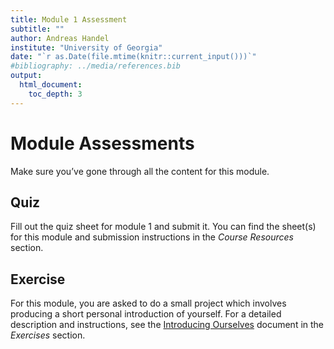 ```yaml
---
title: Module 1 Assessment 
subtitle: ""
author: Andreas Handel
institute: "University of Georgia"
date: "`r as.Date(file.mtime(knitr::current_input()))`"
#bibliography: ../media/references.bib
output: 
  html_document:
    toc_depth: 3
---
```


# Module Assessments

Make sure you've gone through all the content for this module.

## Quiz

Fill out the quiz sheet for module 1 and submit it. You can find the sheet(s) for this module and submission instructions in the _Course Resources_ section.


## Exercise

For this module, you are asked to do a small project which involves producing a short personal introduction of yourself. For a detailed description and instructions, see the [Introducing Ourselves](./Exercise_Introducing_Ourselves.html) document in the _Exercises_ section.

